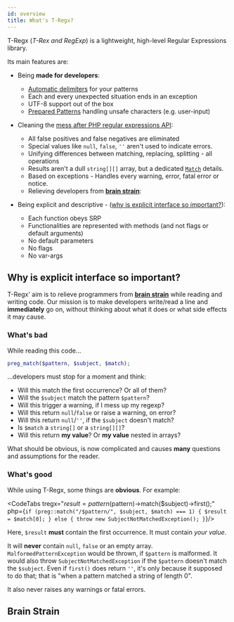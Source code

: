 ```yaml
---
id: overview
title: What's T-Regx?
---
```


T-Regx (_T-Rex and RegExp_) is a lightweight, high-level Regular Expressions library.

Its main features are:

- Being **made for developers**:

  - [Automatic delimiters](delimiters.mdx) for your patterns
  - Each and every unexpected situation ends in an exception
  - UTF-8 support out of the box
  - [Prepared Patterns](prepared-patterns.md) handling unsafe characters (e.g. user-input)

- Cleaning the [mess after PHP regular expressions API](whats-the-point.md):

  - All false positives and false negatives are eliminated
  - Special values like `null`, `false`, `''` aren't used to indicate errors.
  - Unifying differences between matching, replacing, splitting - all operations
  - Results aren't a dull `string[][]` array, but a dedicated [`Match`](match-details.md) details.
  - Based on exceptions - Handles every warning, error, fatal error or notice.
  - Relieving developers from [**brain strain**]:

- Being explicit and descriptive - ([why is explicit interface so important?](#why-is-explicit-interface-so-important)):
  - Each function obeys SRP
  - Functionalities are represented with methods (and not flags or default arguments)
  - No default parameters
  - No flags
  - No var-args

## Why is explicit interface so important?

T-Regx' aim is to relieve programmers from [**brain strain**] while reading and writing code.
Our mission is to make developers write/read a line and **immediately** go on, without thinking about what it does or
what side effects it may cause.

### What's bad

While reading this code...

```php
preg_match($pattern, $subject, $match);
```

...developers must stop for a moment and think:

- Will this match the first occurrence? Or all of them?
- Will the `$subject` match the pattern `$pattern`?
- Will this trigger a warning, if I mess up my regexp?
- Will this return `null`/`false` or raise a warning, on error?
- Will this return `null`/`''`, if the `$subject` doesn't match?
- Is `$match` a `string[]` or a `string[][]`?
- Will this return **my value**? Or **my value** nested in arrays?

What should be obvious, is now complicated and causes **many** questions and assumptions for the reader.

### What's good

While using T-Regx, some things are **obvious**. For example:


<CodeTabs
    tregx="$result = pattern($pattern)->match($subject)->first();"
    php={`if (preg::match("/$pattern/", $subject, $match) === 1) {
    $result = $match[0];
} else {
    throw new SubjectNotMatchedException();
}`}/>

<!--T-Regx:{mock($subject)}-->
<!--T-Regx:{mockPattern($pattern)}-->
<!--T-Regx:{return($result)}-->
<!--PHP:{mock($subject)}-->
<!--PHP:{mockPattern($pattern)}-->
<!--PHP:{return($result)}-->

Here, `$result` **must** contain the first occurrence. It must contain _your value_.

It will **never** contain `null`, `false` or an empty array. `MalformedPatternException` would be thrown, if `$pattern`
is malformed. It would also throw `SubjectNotMatchedException` if the `$pattern` doesn't match the `$subject`.
Even if `first()` does return `''`, it's only because it supposed to do that; that is "when a pattern matched
a string of length 0".

It also never raises any warnings or fatal errors.

## Brain Strain

[**brain strain**]: #brain-strain
